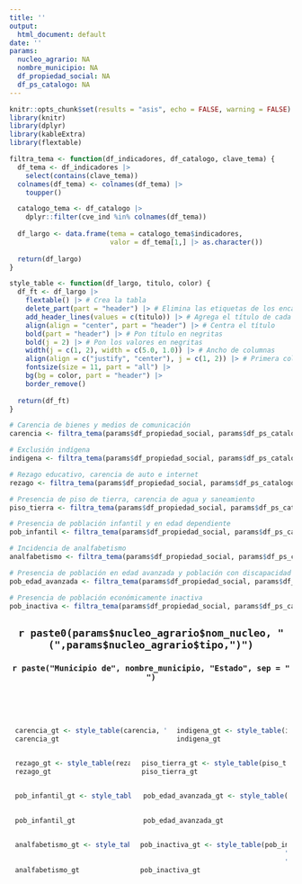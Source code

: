 ```yaml
---
title: ''
output:
  html_document: default
date: ''
params:
  nucleo_agrario: NA
  nombre_municipio: NA
  df_propiedad_social: NA
  df_ps_catalogo: NA
---
```

<style type="text/css">
.main-container {
  max-width: 1800px;
  margin-left: 25px;
  margin-right: 25px;
}
.row-infografia {
  display: flex;
  flex-direction: row;
  align-items: center;
}
.column {
  flex: 50%;
  padding: 0 10px;
}
h2 {
  text-align: center;
}
h3 {
  text-align: center;
  padding-bottom: 50px;
}
</style>

```r
knitr::opts_chunk$set(results = "asis", echo = FALSE, warning = FALSE)
library(knitr)
library(dplyr)
library(kableExtra)
library(flextable)
```

```r
filtra_tema <- function(df_indicadores, df_catalogo, clave_tema) {
  df_tema <- df_indicadores |>
    select(contains(clave_tema))
  colnames(df_tema) <- colnames(df_tema) |>
    toupper()

  catalogo_tema <- df_catalogo |>
    dplyr::filter(cve_ind %in% colnames(df_tema))
  
  df_largo <- data.frame(tema = catalogo_tema$indicadores,
                         valor = df_tema[1,] |> as.character())
  
  return(df_largo)
}

style_table <- function(df_largo, titulo, color) {
  df_ft <- df_largo |>
    flextable() |> # Crea la tabla
    delete_part(part = "header") |> # Elimina las etiquetas de los encabezados
    add_header_lines(values = c(titulo)) |> # Agrega el título de cada tema
    align(align = "center", part = "header") |> # Centra el título
    bold(part = "header") |> # Pon título en negritas
    bold(j = 2) |> # Pon los valores en negritas
    width(j = c(1, 2), width = c(5.0, 1.0)) |> # Ancho de columnas
    align(align = c("justify", "center"), j = c(1, 2)) |> # Primera columna justificada, segunda columna centrada
    fontsize(size = 11, part = "all") |>
    bg(bg = color, part = "header") |>
    border_remove()
  
  return(df_ft)
}
```

```r
# Carencia de bienes y medios de comunicación
carencia <- filtra_tema(params$df_propiedad_social, params$df_ps_catalogo, "fcb")
```

```r
# Exclusión indígena
indigena <- filtra_tema(params$df_propiedad_social, params$df_ps_catalogo, "fpi")
```

```r
# Rezago educativo, carencia de auto e internet
rezago <- filtra_tema(params$df_propiedad_social, params$df_ps_catalogo, "fre")
```

```r
# Presencia de piso de tierra, carencia de agua y saneamiento
piso_tierra <- filtra_tema(params$df_propiedad_social, params$df_ps_catalogo, "fpt")
```

```r
# Presencia de población infantil y en edad dependiente
pob_infantil <- filtra_tema(params$df_propiedad_social, params$df_ps_catalogo, "fpp")
```

```r
# Incidencia de analfabetismo
analfabetismo <- filtra_tema(params$df_propiedad_social, params$df_ps_catalogo, "fan")
```

```r
# Presencia de población en edad avanzada y población con discapacidad
pob_edad_avanzada <- filtra_tema(params$df_propiedad_social, params$df_ps_catalogo, "fad")
```

```r
# Presencia de población económicamente inactiva
pob_inactiva <- filtra_tema(params$df_propiedad_social, params$df_ps_catalogo, "fpe")
```

## `r paste0(params$nucleo_agrario$nom_nucleo, " (",params$nucleo_agrario$tipo,")")`

### `r paste("Municipio de", nombre_municipio, "Estado", sep = " ")`

<div class="row-infografia">
<div class="column">
```r
carencia_gt <- style_table(carencia, "CARENCIA DE BIENES Y MEDIOS DE COMUNICACIÓN", "#F4BFBF")
carencia_gt
```
</div>
<div class="column">
```r
indigena_gt <- style_table(indigena, "EXCLUSIÓN INDÍGENA", "#D885A3")
indigena_gt
```
</div>
</div>

<div class="row-infografia">
<div class="column">
```r
rezago_gt <- style_table(rezago, "REZAGO EDUCATIVO, CARENCIA DE AUTO E INTERNET", "#90C8AC")
rezago_gt
```
</div>
<div class="column">
```r
piso_tierra_gt <- style_table(piso_tierra, "PRESENCIA DE PISO DE TIERRA, CARENCIA DE AGUA Y SANEAMIENTO", "#EEC373")
piso_tierra_gt
```
</div>
</div>

<div class="row-infografia">
<div class="column">
```r
pob_infantil_gt <- style_table(pob_infantil,
                               "PRESENCIA DE POBLACIÓN INFANTIL Y EN EDAD DEPENDIENTE",
                               "#9DAD7F")
pob_infantil_gt
```
</div>

<div class="column">
```r
pob_edad_avanzada_gt <- style_table(pob_edad_avanzada,
                                    "PRESENCIA DE POBLACIÓN EN EDAD AVANZADA Y POBLACIÓN CON DISCAPACIDAD",
                                    "#BFA2DB")
pob_edad_avanzada_gt
```
</div>
</div>

<div class="row-infografia">
<div class="column">
```r
analfabetismo_gt <- style_table(analfabetismo,
                                    "INCIDENCIA DE ANALFABETISMO",
                                    "#99C4C8")
analfabetismo_gt
```
</div>

<div class="column">
```r
pob_inactiva_gt <- style_table(pob_inactiva,
                                    "PRESENCIA DE POBLACIÓN ECONÓMICAMENTE INACTIVA",
                                    "#CE97B0")
pob_inactiva_gt
```
</div>
</div>